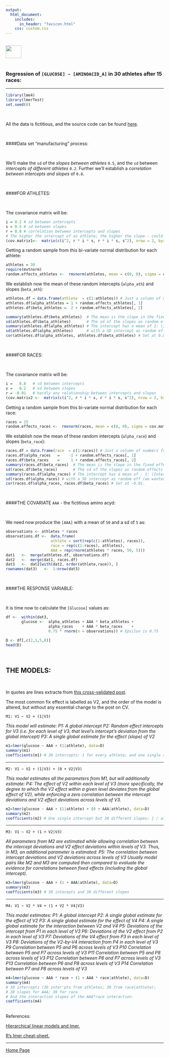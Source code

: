 ```yaml
---
output: 
  html_document:
    includes:
      in_header: "favicon.html" 
    css: custom.css
---
```


<br>
<a href="http://rinterested.github.io/statistics/index.html">
<img HEIGHT="40" WIDTH="50" src="https://cloud.githubusercontent.com/assets/9312897/10556783/a27a26fa-745c-11e5-9b1a-2d5bd737387a.PNG"></a>
<br><br>

### Regression of `[GLUCOSE] ~ [AMINOACID_A]` in 30 athletes after 15 races:

---


```r
library(lme4)
library(lmerTest)
set.seed(0)
```

<br>

All the data is fictitious, and the source code can be found [here](https://github.com/RInterested/SIMULATIONS_and_PROOFS/blob/master/athletes%20mixed%20effects).

<br>

####Data set "manufacturing" process:

<br>

We'll make the `sd` of the *slopes between athletes* `0.5`, and the `sd` between *intercepts of different athletes* `0.2`. Further we'll establish a *correlation between intercepts and slopes* of `0.8`.

<br>

####FOR ATHLETES:

<br>

The covariance matrix will be:

```r
i = 0.2 # sd between intercepts
s = 0.5 # sd between slopes
r = 0.8 # correlation between intercepts and slopes
# The higher the intercept of an athlete; the higher the slope - could be the opposite...
(cov.matrix1<-  matrix(c(i^2, r * i * s, r * i * s, s^2), nrow = 2, byrow = T))
```


Getting a random sample from this bi-variate normal distribution for each athlete:

```r
athletes = 30
require(mvtnorm)
random.effects_athletes <-  rmvnorm(athletes, mean = c(0, 0), sigma = cov.matrix1)
```

We establish now the mean of these random intercepts (`alpha_ath`) and slopes (`beta_ath`):

```r
athletes.df = data.frame(athlete  = c(1:athletes)) # Just a column of numbers from 1 to 30
athletes.df$alpha_athletes = 1 + random.effects_athletes[, 1]
athletes.df$beta_athletes =  2 + random.effects_athletes[, 2]

summary(athletes.df$beta_athletes)  # The mean is the slope in the fixed effects: 2 + random.effects[,2])
sd(athletes.df$beta_athletes)       # The sd of the slopes as random effects (we wanted 0.5)
summary(athletes.df$alpha_athletes) # The intercept has a mean of 1: (Intercept) fixed eff's
sd(athletes.df$alpha_athletes)      # with a SD intercept as random eff (we wanted 0.2)
cor(athletes.df$alpha_athletes, athletes.df$beta_athletes) # Set at 0.8.
```

<br>

####FOR RACES:

<br>

The covariance matrix will be:

```r
i =   0.8   # sd between intercepts
s =   0.2   # sd between slopes
r = -0.01   # hardly any relationship between intercepts and slopes
(cov.matrix2 <-  matrix(c(i^2, r * i * s, r * i * s, s^2), nrow = 2, byrow = T))
```

Getting a random sample from this bi-variate normal distribution for each race:

```r
races = 15
random.effects_races <-  rmvnorm(races, mean = c(0, 0), sigma = cov.matrix2)
```

We establish now the mean of these random intercepts (`alpha_race`) and slopes (`beta_race`):

```r
races.df = data.frame(race  = c(1:races)) # Just a column of numbers from 1 to 15
races.df$alpha_races   =    -1 + random.effects_races[, 1]
races.df$beta_races    =     1 + random.effects_races[, 2]
summary(races.df$beta_races)  # The mean is the slope in the fixed effects: 1 + random.effects[,2])
sd(races.df$beta_races)       # The sd of the slopes as random effects (we wanted 0.2)
summary(races.df$alpha_races) # The intercept has a mean of - 1: (Intercept) fixed eff's
sd(races.df$alpha_races) # with a SD intercept as random eff (we wanted 0.8)
cor(races.df$alpha_races, races.df$beta_races) # Set at -0.01.
```


<br>

####THE COVARIATE `AAA` - the fictitious amino acyd:

<br>

We need now produce the `[AAA]` with a mean of `50` and a sd of `5` as:

```r
observations <- athletes * races
observations.df <-  data.frame(
                    athlete = sort(rep(c(1:athletes), races)),
                    race = rep(c(1:races), athletes), 
                    AAA = rep(rnorm(athletes * races, 50, 5)))
dat1   <-  merge(athletes.df, observations.df)
dat2   <-  merge(dat1, races.df)
dat3   <-  dat2[with(dat2, order(athlete,race)), ]
rownames(dat3)   <-  1:nrow(dat3)
```

<br>

####THE RESPONSE VARIABLE:

<br>

It is time now to calculate the `[Glucose]` values as:

```r
df <-  within(dat3, 
       glucose <-  alpha_athletes + AAA * beta_athletes +
                   alpha_races    + AAA * beta_races    +
                   0.75 * rnorm(n = observations)) # Epsilon is 0.75

D <- df[,c(2,1,5,8)]
head(D)
```


<br>

## THE MODELS:

<br>

In quotes are lines extracte from [this cross-validated post](http://stats.stackexchange.com/a/13173/67822).

The most common fix effect is labelled as V2, and the order of the model is altered, but without any essential change to the post on CV.

`M1: V1 ~ V2 + (1|V3)`

*This model will estimate:*
*P1: A global intercept*
*P2: Random effect intercepts for V3 (i.e. for each level of V3, that level's intercept's deviation from the global intercept)*
*P3: A single global estimate for the effect (slope) of V2*



```r
m1=lmer(glucose ~ AAA + (1|athlete), data=D)
summary(m1)
coefficients(m1) # 30 intercepts: 1 for every athlete; and one single slope for AAA
```

---

`M2: V1 ~ V2 + (1|V3) + (0 + V2|V3)`

*This model estimates all the parameters from M1, but will additionally estimate:*
*P4: The effect of V2 within each level of V3 (more specifically, the degree to which the V2 effect within a given level deviates from the global effect of V2), while enforcing a zero correlation between the intercept deviations and V2 effect deviations across levels of V3.*


```r
m2=lmer(glucose ~ AAA + (1|athlete) + (0 + AAA|athlete), data=D)
summary(m2)
coefficients(m2) # One single intercept but 30 different slopes: 1 / athlete
```

---

`M3: V1 ~ V2 + (1 + V2|V3)`

*All parameters from M2 are estimated while allowing correlation between the intercept deviations and V2 effect deviations within levels of V3. Thus, in M3, an additional parameter is estimated:*
*P5: The correlation between intercept deviations and V2 deviations across levels of V3*
*Usually model pairs like M2 and M3 are computed then compared to evaluate the evidence for correlations between fixed effects (including the global intercept).*

```r
m3=lmer(glucose ~ AAA + (1 + AAA|athlete), data=D)
summary(m3)
coefficients(m3) # 30 intecepts and 30 different slopes
```

---

`M4: V1 ~ V2 * V4 + (1 + V2 * V4|V3)`

*This model estimates:*
*P1: A global intercept*
*P2: A single global estimate for the effect of V2*
*P3: A single global estimate for the effect of V4*
*P4: A single global estimate for the interaction between V2 and V4*
*P5: Deviations of the intercept from P1 in each level of V3*
*P6: Deviations of the V2 effect from P2 in each level of V3*
*P7: Deviations of the V4 effect from P3 in each level of V3*
*P8: Deviations of the V2-by-V4 interaction from P4 in each level of V3*
*P9 Correlation between P5 and P6 across levels of V3*
*P10 Correlation between P5 and P7 across levels of V3*
*P11 Correlation between P5 and P8 across levels of V3*
*P12 Correlation between P6 and P7 across levels of V3*
*P13 Correlation between P6 and P8 across levels of V3*
*P14 Correlation between P7 and P8 across levels of V3*


```r
m4=lmer(glucose ~ AAA * race + (1 + AAA * race|athlete), data=D) 
summary(m4)
# 30 intercepts (30 inter'pts from athletes; 30 from race|athlete);
# 30 slopes for AAA; 30 for race
# And the interaction slopes of the AAA*race interaction.
coefficients(m4) 
```

<br>
References:

<a href="http://anythingbutrbitrary.blogspot.in/2012/10/hierarchical-linear-models-and-lmer.html">Hierarchical linear models and lmer.</a>

<a href="http://stats.stackexchange.com/a/13173/67822">R's lmer cheat-sheet.</a>

---

<a href="http://rinterested.github.io/statistics/index.html">Home Page</a>
